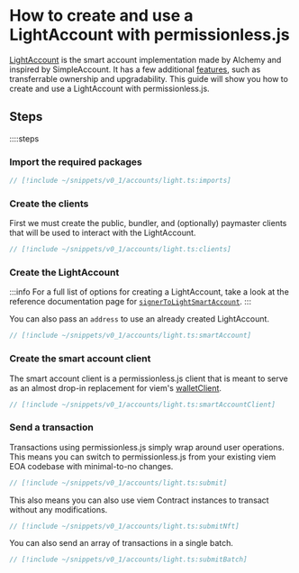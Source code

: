 
<VersionWarning version="0.1" />

# How to create and use a LightAccount with permissionless.js

[LightAccount](https://github.com/alchemyplatform/light-account) is the smart account implementation made by Alchemy and inspired by SimpleAccount.
It has a few additional [features](https://github.com/alchemyplatform/light-account?tab=readme-ov-file#features), such as transferrable ownership and upgradability.
This guide will show you how to create and use a LightAccount with permissionless.js.

## Steps

::::steps

### Import the required packages

```ts
// [!include ~/snippets/v0_1/accounts/light.ts:imports]
```

### Create the clients

First we must create the public, bundler, and (optionally) paymaster clients that will be used to interact with the LightAccount.

```ts
// [!include ~/snippets/v0_1/accounts/light.ts:clients]
```


### Create the LightAccount

:::info
For a full list of options for creating a LightAccount, take a look at the reference documentation page for [`signerToLightSmartAccount`](/references/permissionless/v0_1/reference/accounts/signerToLightSmartAccount).
:::

You can also pass an `address` to use an already created LightAccount.

```ts
// [!include ~/snippets/v0_1/accounts/light.ts:smartAccount]
```


### Create the smart account client

The smart account client is a permissionless.js client that is meant to serve as an almost drop-in replacement for viem's [walletClient](https://viem.sh/docs/clients/wallet.html).

```ts
// [!include ~/snippets/v0_1/accounts/light.ts:smartAccountClient]
```


### Send a transaction

Transactions using permissionless.js simply wrap around user operations. This means you can switch to permissionless.js from your existing viem EOA codebase with minimal-to-no changes.

```ts
// [!include ~/snippets/v0_1/accounts/light.ts:submit]
```

This also means you can also use viem Contract instances to transact without any modifications.

```ts
// [!include ~/snippets/v0_1/accounts/light.ts:submitNft]
```

You can also send an array of transactions in a single batch.

```ts
// [!include ~/snippets/v0_1/accounts/light.ts:submitBatch]
```
